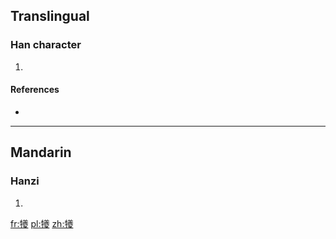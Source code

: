 ==Translingual==

===Han character===
{{Han char|rn=93|rad=牛|as=20|sn=24|four=2854<sub>7</sub>|canj=竹手廿金水 (HQTCE)}}

# {{defn|Han|sort=牛20}}

====References====
* {{Han ref|kx=0705.220|dkj=20227|dj=1118.070|hdz=31823.050|uh=72AA|ud=29354|bh=F8F7|bd=63735}}

----

==Mandarin==

===Hanzi===
{{cmn-hanzi|pin=[[chái]] ([[chai2]]), [[kuí]] ([[kui2]])|wg=ch'ai<sup>2</sup>, k'uei<sup>2</sup>}}

# {{defn|lang=cmn|sort=牛20}}

[[fr:犪]]
[[pl:犪]]
[[zh:犪]]